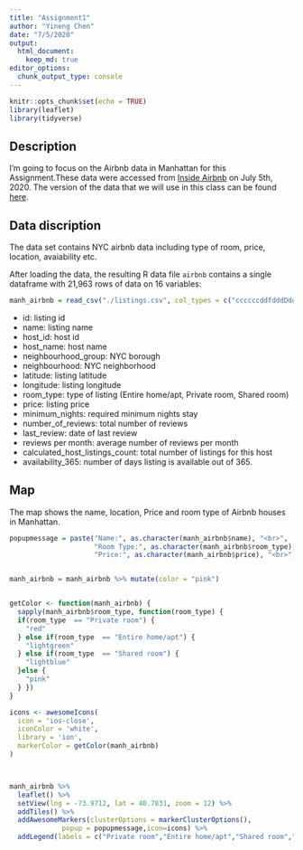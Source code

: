 ```yaml
---
title: "Assignment1"
author: "Yineng Chen"
date: "7/5/2020"
output: 
  html_document:
    keep_md: true
editor_options: 
  chunk_output_type: console
---
```


```r
knitr::opts_chunk$set(echo = TRUE)
library(leaflet)
library(tidyverse)
```

## Description

I'm going to focus on the Airbnb data in Manhattan for this Assignment.These data were accessed from [Inside Airbnb](http://insideairbnb.com/get-the-data.html) on July 5th, 2020. The version of the data that we will use in this class can be found [here](http://data.insideairbnb.com/united-states/ny/new-york-city/2020-06-08/visualisations/listings.csv).

## Data discription

The data set contains NYC airbnb data including type of room, price, location, avaiability etc. 

After loading the data, the resulting R data file `airbnb` contains a single dataframe with 21,963 rows of data on 16 variables:

```r
manh_airbnb = read_csv("./listings.csv", col_types = c("ccccccddfdddDddd")) %>% filter(neighbourhood_group == "Manhattan")
```

- id: listing id
- name: listing name
- host_id: host id
- host_name: host name
- neighbourhood_group: NYC borough
- neighbourhood: NYC neighborhood
- latitude: listing latitude
- longitude: listing longitude
- room_type: type of listing (Entire home/apt, Private room, Shared room)
- price: listing price
- minimum_nights: required minimum nights stay
- number_of_reviews: total number of reviews
- last_review: date of last review
- reviews per month: average number of reviews per month
- calculated_host_listings_count: total number of listings for this host
- availability_365: number of days listing is available out of 365.


## Map

The map shows the name, location, Price and room type of Airbnb houses in Manhattan.

```r
popupmessage = paste("Name:", as.character(manh_airbnb$name), "<br>",
                     "Room Type:", as.character(manh_airbnb$room_type), "<br>",
                     "Price:", as.character(manh_airbnb$price), "<br>")


manh_airbnb = manh_airbnb %>% mutate(color = "pink")


getColor <- function(manh_airbnb) {
  sapply(manh_airbnb$room_type, function(room_type) {
  if(room_type  == "Private room") {
    "red"
  } else if(room_type  == "Entire home/apt") {
    "lightgreen"
  } else if(room_type  == "Shared room") {
    "lightblue"
  }else {
    "pink"
  } })
}

icons <- awesomeIcons(
  icon = 'ios-close',
  iconColor = 'white',
  library = 'ion',
  markerColor = getColor(manh_airbnb)
)



manh_airbnb %>% 
  leaflet() %>%
  setView(lng = -73.9712, lat = 40.7831, zoom = 12) %>% 
  addTiles() %>%
  addAwesomeMarkers(clusterOptions = markerClusterOptions(),
             popup = popupmessage,icon=icons) %>% 
  addLegend(labels = c("Private room","Entire home/apt","Shared room","Hotel room"), colors = c("red", "lightgreen", "lightblue","pink"))
  
```



